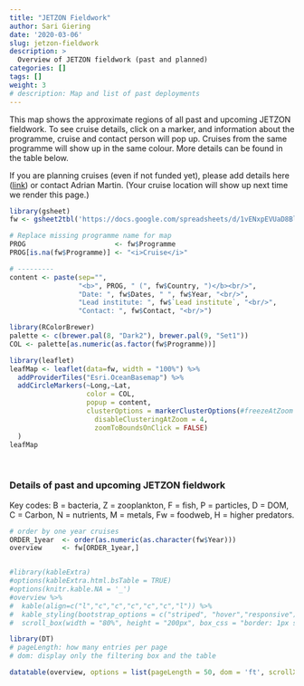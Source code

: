 ```yaml
---
title: "JETZON Fieldwork"
author: Sari Giering
date: '2020-03-06'
slug: jetzon-fieldwork
description: >
  Overview of JETZON fieldwork (past and planned)
categories: []
tags: []
weight: 3
# description: Map and list of past deployments
---
```

  
This map shows the approximate regions of all past and upcoming JETZON fieldwork. To see cruise details, click on a marker, and information about the programme, cruise and contact person will pop up. Cruises from the same programme will show up in the same colour. More details can be found in the table below.

If you are planning cruises (even if not funded yet), please add details here (<a class="link" href="https://docs.google.com/spreadsheets/d/1vENxpEVUaD8BloVtcrvYysbQBi59quaIL-FRZzC4v4g/edit?usp=sharing" target="_blank">link</a>)
or contact Adrian Martin. (Your cruise location will show up next time we render this page.)

```R
library(gsheet)
fw <- gsheet2tbl('https://docs.google.com/spreadsheets/d/1vENxpEVUaD8BloVtcrvYysbQBi59quaIL-FRZzC4v4g/edit?usp=sharing')

# Replace missing programme name for map
PROG                      <- fw$Programme
PROG[is.na(fw$Programme)] <- "<i>Cruise</i>"

# ---------
content <- paste(sep="",
                 "<b>", PROG, " (", fw$Country, ")</b><br/>",
                 "Date: ", fw$Dates, " ", fw$Year, "<br/>",
                 "Lead institute: ", fw$`Lead institute`, "<br/>",
                 "Contact: ", fw$Contact, "<br/>")

library(RColorBrewer)
palette <- c(brewer.pal(8, "Dark2"), brewer.pal(9, "Set1"))
COL <- palette[as.numeric(as.factor(fw$Programme))]

library(leaflet)
leafMap <- leaflet(data=fw, width = "100%") %>% 
  addProviderTiles("Esri.OceanBasemap") %>%
  addCircleMarkers(~Long,~Lat,
                   color = COL,
                   popup = content,
                   clusterOptions = markerClusterOptions(#freezeAtZoom = 5,
                     disableClusteringAtZoom = 4,
                     zoomToBoundsOnClick = FALSE)
  )
leafMap
```
<br>

### Details of past and upcoming JETZON fieldwork

Key codes: B = bacteria, Z = zooplankton, F = fish, P = particles, D = DOM, C = Carbon, N = nutrients, M = metals, Fw = foodweb, H = higher predators.

```r
# order by one year cruises
ORDER_1year  <- order(as.numeric(as.character(fw$Year)))
overview     <- fw[ORDER_1year,]


#library(kableExtra)
#options(kableExtra.html.bsTable = TRUE)
#options(knitr.kable.NA = '_')
#overview %>%
#  kable(align=c("l","c","c","c","c","c","l")) %>%
#  kable_styling(bootstrap_options = c("striped", "hover","responsive"), font_size = 11) %>%
#  scroll_box(width = "80%", height = "200px", box_css = "border: 1px solid #FFFFFF;", fixed_thead = TRUE)

library(DT)
# pageLength: how many entries per page
# dom: display only the filtering box and the table

datatable(overview, options = list(pageLength = 50, dom = 'ft', scrollX = TRUE, fixedHeader = TRUE, scrollY = 400))
```